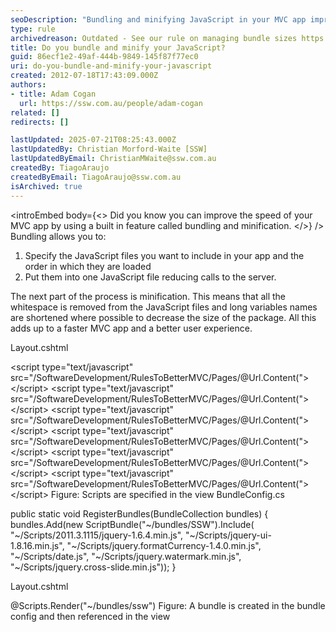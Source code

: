```yaml
---
seoDescription: "Bundling and minifying JavaScript in your MVC app improves performance by reducing server calls."
type: rule
archivedreason: Outdated - See our rule on managing bundle sizes https://www.ssw.com.au/rules/manage-bundle-size
title: Do you bundle and minify your JavaScript?
guid: 86ecf1e2-49af-444b-9849-145f87f77ec0
uri: do-you-bundle-and-minify-your-javascript
created: 2012-07-18T17:43:09.000Z
authors:
- title: Adam Cogan
  url: https://ssw.com.au/people/adam-cogan
related: []
redirects: []

lastUpdated: 2025-07-21T08:25:43.000Z
lastUpdatedBy: Christian Morford-Waite [SSW]
lastUpdatedByEmail: ChristianMWaite@ssw.com.au
createdBy: TiagoAraujo
createdByEmail: TiagoAraujo@ssw.com.au
isArchived: true
---
```


<introEmbed
  body={<>
Did you know you can improve the speed of your MVC app by using a built in feature called bundling and minification.
  </>}
/>
Bundling allows you to:

1. Specify the JavaScript files you want to include in your app and the order in which they are loaded
2. Put them into one JavaScript file reducing calls to the server.

The next part of the process is minification. This means that all the whitespace is removed from the JavaScript files and long variables names are shortened where possible to decrease the size of the package.
All this adds up to a faster MVC app and a better user experience.

Layout.cshtml

&lt;script type="text/javascript" src="/SoftwareDevelopment/RulesToBetterMVC/Pages/@Url.Content("&gt;&lt;/script&gt;
&lt;script type="text/javascript" src="/SoftwareDevelopment/RulesToBetterMVC/Pages/@Url.Content("&gt;&lt;/script&gt;
&lt;script type="text/javascript" src="/SoftwareDevelopment/RulesToBetterMVC/Pages/@Url.Content("&gt;&lt;/script&gt;
&lt;script type="text/javascript" src="/SoftwareDevelopment/RulesToBetterMVC/Pages/@Url.Content("&gt;&lt;/script&gt;
&lt;script type="text/javascript" src="/SoftwareDevelopment/RulesToBetterMVC/Pages/@Url.Content("&gt;&lt;/script&gt;
&lt;script type="text/javascript" src="/SoftwareDevelopment/RulesToBetterMVC/Pages/@Url.Content("&gt;&lt;/script&gt;
Figure: Scripts are specified in the view
BundleConfig.cs

public static void RegisterBundles(BundleCollection bundles)
{
bundles.Add(new ScriptBundle("~/bundles/SSW").Include(
"~/Scripts/2011.3.1115/jquery-1.6.4.min.js",
"~/Scripts/jquery-ui-1.8.16.min.js",
"~/Scripts/jquery.formatCurrency-1.4.0.min.js",
"~/Scripts/date.js",
"~/Scripts/jquery.watermark.min.js",
"~/Scripts/jquery.cross-slide.min.js"));
}

Layout.cshtml

@Scripts.Render("~/bundles/ssw") Figure: A bundle is created in the bundle config and then referenced in the view
